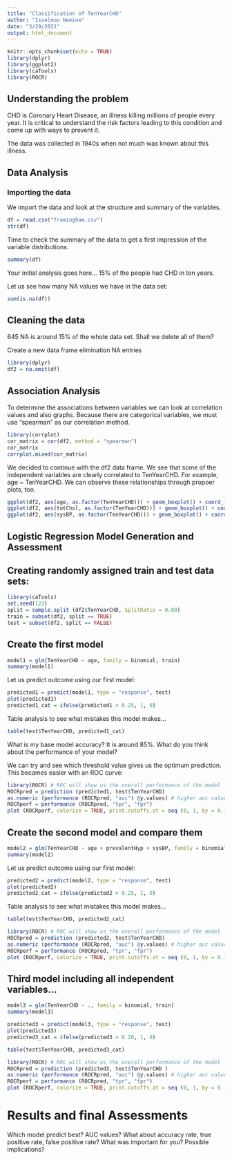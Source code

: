 ---
title: "Classification of TenYearCHD"
author: "Isselmou Nemine"
date: "3/29/2021"
output: html_document
---

```{r, include=FALSE}
knitr::opts_chunk$set(echo = TRUE)
library(dplyr)
library(ggplot2)
library(caTools)
library(ROCR)
```

## Understanding the problem

CHD is Coronary Heart Disease, an illness killing millions of people every year. It is critical to understand the risk factors leading to this condition and come up with ways to prevent it.

The data was collected in 1940s when not much was known about this illness. 

## Data Analysis

### Importing the data

We import the data and look at the structure and summary of the variables.

```{r}
df = read.csv("framingham.csv")
str(df)
```
Time to check the summary of the data to get a first impression of the variable distributions.

```{r}
summary(df)
```
Your initial analysis goes here... 15% of the people had CHD in ten years.

Let us see how many NA values we have in the data set:

```{r}
sum(is.na(df))
```
## Cleaning the data

645 NA is around 15% of the whole data set. Shall we delete all of them?

Create a new data frame elimination NA entries

```{r}
library(dplyr)
df2 = na.omit(df)
```

## Association Analysis

To determine the associations between variables we can look at correlation values and also graphs. Because there are categorical variables, we must use "spearman" as our correlation method.

```{r}
library(corrplot)
cor_matrix = cor(df2, method = "spearman")
cor_matrix
corrplot.mixed(cor_matrix)
```
We decided to continue with the df2 data frame. We see that some of the independent variables are clearly correlated to TenYearCHD. For example, age ~ TenYearCHD. We can observe these relationships through propoer plots, too.

```{r}
ggplot(df2, aes(age, as.factor(TenYearCHD))) + geom_boxplot() + coord_flip()
ggplot(df2, aes(totChol, as.factor(TenYearCHD))) + geom_boxplot() + coord_flip()
ggplot(df2, aes(sysBP, as.factor(TenYearCHD))) + geom_boxplot() + coord_flip()
```

## Logistic Regression Model Generation and Assessment

## Creating randomly assigned train and test data sets:

```{r}
library(caTools)
set.seed(123)
split = sample.split (df2$TenYearCHD, SplitRatio = 0.80) 
train = subset(df2, split == TRUE)
test = subset(df2, split == FALSE)
```

## Create the first model

```{r}
model1 = glm(TenYearCHD ~ age, family = binomial, train) 
summary(model1)
```
Let us predict outcome using our first model:

```{r}
predicted1 = predict(model1, type = "response", test)
plot(predicted1)
predicted1_cat = ifelse(predicted1 > 0.25, 1, 0)
```

Table analysis to see what mistakes this model makes...

```{r}
table(test$TenYearCHD, predicted1_cat)
```

What is my base model accuracy? It is around 85%. What do you think about the performance of your model?

We can try and see which threshold value gives us the optimum prediction. This becames easier with an ROC curve:

```{r}
library(ROCR) # ROC will show us the overall performance of the model
ROCRpred = prediction (predicted1, test$TenYearCHD)
as.numeric (performance (ROCRpred, "auc") @y.values) # higher auc value is better
ROCRperf = performance (ROCRpred, "tpr", "fpr")
plot (ROCRperf, colorize = TRUE, print.cutoffs.at = seq (0, 1, by = 0.1), text.adj = c(-0.2, 1.7))
```


## Create the second model and compare them

```{r}
model2 = glm(TenYearCHD ~ age + prevalentHyp + sysBP, family = binomial, train) 
summary(model2)
```
Let us predict outcome using our first model:

```{r}
predicted2 = predict(model2, type = "response", test)
plot(predicted2)
predicted2_cat = ifelse(predicted2 > 0.25, 1, 0)
```   

Table analysis to see what mistakes this model makes...

```{r}
table(test$TenYearCHD, predicted2_cat)
```



```{r}
library(ROCR) # ROC will show us the overall performance of the model
ROCRpred = prediction (predicted2, test$TenYearCHD)
as.numeric (performance (ROCRpred, "auc") @y.values) # higher auc value is better
ROCRperf = performance (ROCRpred, "tpr", "fpr")
plot (ROCRperf, colorize = TRUE, print.cutoffs.at = seq (0, 1, by = 0.1), text.adj = c(-0.2, 1.7))
```
## Third model including all independent variables...

```{r}
model3 = glm(TenYearCHD ~ ., family = binomial, train) 
summary(model3)
```

```{r}
predicted3 = predict(model3, type = "response", test)
plot(predicted3)
predicted3_cat = ifelse(predicted3 > 0.20, 1, 0)
```


```{r}
table(test$TenYearCHD, predicted3_cat)
```

```{r}
library(ROCR) # ROC will show us the overall performance of the model
ROCRpred = prediction (predicted3, test$TenYearCHD )
as.numeric (performance (ROCRpred, "auc") @y.values) # higher auc value is better
ROCRperf = performance (ROCRpred, "tpr", "fpr")
plot (ROCRperf, colorize = TRUE, print.cutoffs.at = seq (0, 1, by = 0.1), text.adj = c(-0.2, 1.7))
```
# Results and final Assessments

Which model predict best? AUC values? What about accuracy rate, true positive rate, false positive rate? What was important for you? Possible implications?


